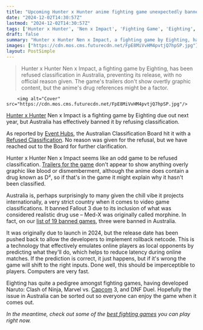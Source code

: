 ```yaml
---
title: "Upcoming Hunter x Hunter anime fighting game unexpectedly banned in Australia, with no reason given for the decision"
date: "2024-12-02T14:30:57Z"
lastmod: "2024-12-02T14:30:57Z"
tags: ['Hunter x Hunter', 'Nen x Impact', 'Fighting Game', 'Eighting', 'Australia', 'Classification Ban']
draft: false
summary: "Hunter x Hunter Nen x Impact, a fighting game by Eighting, has been refused classification in Australia,  preventing its release,  with no official reason given.  The game's trailers don't show overtly graphic content, but the anime's drug references might be a factor."
images: ["https://cdn.mos.cms.futurecdn.net/FpE8MiVvHM4pvtjQ7hpSP.jpg"]
layout: PostSimple
---
```

> Hunter x Hunter Nen x Impact, a fighting game by Eighting, has been refused classification in Australia,  preventing its release,  with no official reason given.  The game's trailers don't show overtly graphic content, but the anime's drug references might be a factor.


        <img alt="Cover" src="https://cdn.mos.cms.futurecdn.net/FpE8MiVvHM4pvtjQ7hpSP.jpg"/>
        
[Hunter x Hunter](https://www.gamesradar.com/comics/hunter-x-hunter/) Nen x Impact is a fighting game by Eighting due out next year, but Australia has effectively banned it by refusing classification.

As reported by [<u>Event Hubs</u>](https://www.eventhubs.com/news/2024/dec/01/australia-ban-hunter-game/), the Australian Classification Board hit it with a [<u>Refused Classification</u>](https://www.classification.gov.au/titles/hunterhunter-nenimpact). No reason was given for the refusal, but we have reached out to the Board for further clarification.

Hunter x Hunter Nen x Impact seems like an odd game to be refused classification. [<u>Trailers for the game</u>](https://www.youtube.com/watch?v=Tgs6IyWz8KY) don't appear to show anything overly graphic like blood or dismemberment, although the anime does contain a drug known as D², so if that's in the game it might explain why it hasn't been classified.

Australia is, perhaps surprisingly to many given the chill vibe it projects internationally, a very strict country when it comes to video game classifications. It banned Fallout 3 due to its inclusion of what was considered realistic drug use – Med-X was originally called morphine. In fact, on our [<u>list of 19 banned games</u>](https://www.gamesradar.com/top-18-banned-video-games/), three were banned in Australia.

It was originally due to launch in 2024, but the release date has been pushed back to allow the developers to implement rollback netcode. This is a technology that effectively emulates online players as local opponents by predicting what they'll do, which helps to reduce latency during online matches. If the prediction is correct, it just happens, but if it's wrong the game will shift to the right inputs. Done well, this should be imperceptible to players. Computers are very fast.

Eighting has quite a pedigree amongst fighting games, having developed Naruto: Clash of Ninja, Marvel vs. [Capcom](https://www.gamesradar.com/tag/capcom/) 3, and DNF Duel. Hopefully the issue in Australia can be sorted out so everyone can enjoy the game when it comes out.

*In the meantime, check out some of the *[<u><em>best fighting games</em></u>](https://www.gamesradar.com/best-fighting-games/)* you can play right now.*
        